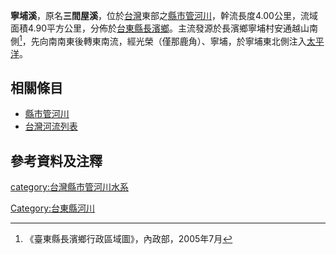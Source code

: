 {{河流|寧埔溪||4.00|－|－|4.90|安通越山|[[太平洋|太平洋]]|[[台灣|台灣]]|}}
 
'''寧埔溪'''，原名'''三間屋溪'''，位於[[台灣|台灣]]東部之[[縣市管河川|縣市管河川]]，幹流長度4.00公里，流域面積4.90平方公里，分佈於[[臺東縣|台東縣]][[長濱鄉|長濱鄉]]。主流發源於長濱鄉寧埔村安通越山南側<ref>《臺東縣長濱鄉行政區域圖》，內政部，2005年7月</ref>，先向南南東後轉東南流，經光榮（僅那鹿角）、寧埔，於寧埔東北側注入[[太平洋|太平洋]]。

==相關條目==
*[[縣市管河川|縣市管河川]]
*[[台灣河流列表|台灣河流列表]]

==參考資料及注釋==
<div class="references-small">
<references />
</div>

{{台灣河流}}

[[category:台灣縣市管河川水系|category:台灣縣市管河川水系]]
[[Category:台東縣河川|Category:台東縣河川]]